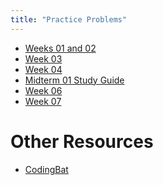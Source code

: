 ```yaml
---
title: "Practice Problems"
---
```


* [Weeks 01 and 02](pdfs/practice-01.pdf)
* [Week 03](pdfs/practice-02.pdf)
* [Week 04](pdfs/practice-03.pdf)
* [Midterm 01 Study Guide](pdfs/study-guide-01.pdf)
* [Week 06](pdfs/practice-04.pdf)
* [Week 07](pdfs/practice-05.pdf)

# Other Resources

* [CodingBat](https://codingbat.com/java)